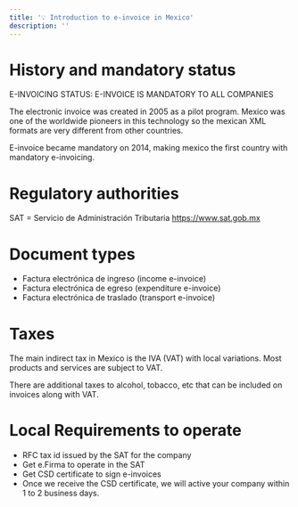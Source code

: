 ```yaml
---
title: '💡 Introduction to e-invoice in Mexico'
description: ''
---
```


# History and mandatory status
<Note>
E-INVOICING STATUS: E-INVOICE IS MANDATORY TO ALL COMPANIES
</Note>

The electronic invoice was created in 2005 as a pilot program. Mexico was one of the worldwide pioneers in this technology
so the mexican XML formats are very different from other countries.

E-invoice became mandatory on 2014, making mexico the first country with mandatory e-invoicing.

# Regulatory authorities
SAT = Servicio de Administración Tributaria
https://www.sat.gob.mx

# Document types
- Factura electrónica de ingreso (income e-invoice)
- Factura electrónica de egreso (expenditure e-invoice)
- Factura electrónica de traslado (transport e-invoice)

# Taxes
The main indirect tax in Mexico is the IVA (VAT) with local variations. Most products and services are
subject to VAT.

There are additional taxes to alcohol, tobacco, etc that can be included on invoices along with VAT.

# Local Requirements to operate
* RFC tax id issued by the SAT for the company
* Get e.Firma to operate in the SAT
* Get CSD certificate to sign e-invoices
* Once we receive the CSD certificate, we will active your company within 1 to 2 business days.